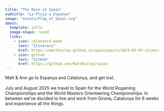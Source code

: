 ---
title: "The Rain in Spain"
subtitle: "La Pluja a Espanya"
image: "assets/Flag_of_Spain.svg"
about:
  template: jolla
  image-shape: round
  links:
    - icon: calendar4-week
      text: "Itinerary"
      href: https://mattbixley.github.io/spain/posts/2025-03-07-itinerary/index.html
    - icon: github
      text: "GitHub"
      href: https://github.com/MattBixley/spain
---

Matt & Ann go to Espanya and Catalunya, and get lost.\
\
July and August 2025 we travel to Spain for the World Rogaining Championships and the World Masters Orienteering Championships. In between we've decided to live and work from Girona, Catalunya for 6 weeks and experience all the things.
